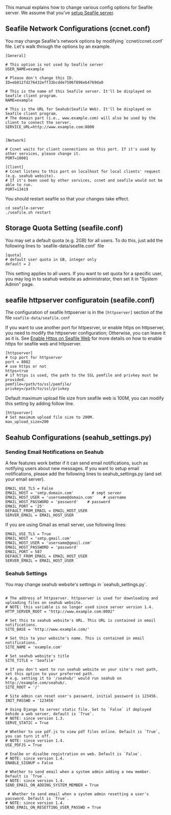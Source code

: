 This manual explains how to change various config options for Seafile server. We assume that you've [[Download-and-setup-seafile-server|setup Seafile server]]. 

== Seafile Network Configurations (ccnet.conf) ==

You may change Seafile's network options by modifying `ccnet/ccnet.conf` file. Let's walk through the options by an example.

<pre>
[General]

# This option is not used by Seafile server
USER_NAME=example

# Please don't change this ID.
ID=eb812fd276432eff33bcdde7506f896eb4769da0

# This is the name of this Seafile server. It'll be displayed on Seafile client program.
NAME=example

# This is the URL for Seahub(Seafile Web). It'll be displayed on Seafile client program.
# The domain part (i.e., www.example.com) will also be used by the client to connect the server.
SERVICE_URL=http://www.example.com:8000


[Network]

# Ccnet waits for client connections on this port. If it's used by other services, please change it.
PORT=10001

[Client]
# Ccnet listens to this port on localhost for local clients' request (e.g. seahub website).
# If it's been used by other services, ccnet and seafile would not be able to run.
PORT=13419

</pre>

You should restart seafile so that your changes take effect.

<pre>
cd seafile-server
./seafile.sh restart
</pre>

== Storage Quota Setting (seafile.conf) ==

You may set a default quota (e.g. 2GB) for all users. To do this, just add the following lines to `seafile-data/seafile.conf` file

<pre>
[quota]
# default user quota in GB, integer only
default = 2
</pre>

This setting applies to all users. If you want to set quota for a specific user, you may log in to seahub website as administrator, then set it in "System Admin" page.

== seafile httpserver configuratoin (seafile.conf) ==

The configuration of seafile httpserver is in the <code>[httpserver]</code> section of the file <code>seafile-data/seafile.conf</code>

If you want to use another port for httpesrver, or enable https on httpserver, you need to modify the httpserver configuration; Otherwise, you can leave it as it is. See [[Enable Https on Seafile Web]] for more details on how to enable https for seafile web and httpserver.

<pre>
[httpserver]
# tcp port for httpserver
port = 8082
# use https or not
https=true
# if https is used, the path to the SSL pemfile and privkey must be provided.
pemfile=/path/to/ssl/pemfile/
privkey=/path/to/ssl/privkey
</pre>

Default maximum upload file size from seafile web is 100M, you can modify this setting by adding follow line.
<pre>
[httpserver]
# Set maximum upload file size to 200M.
max_upload_size=200
</pre>

== Seahub Configurations (seahub_settings.py) ==

=== Sending Email Notifications on Seahub ===

A few features work better if it can send email notifications, such as notifying users about new messages.
If you want to setup email notifications, please add the following lines to seahub_settings.py (and set your email server).

<pre>
EMAIL_USE_TLS = False
EMAIL_HOST = 'smtp.domain.com'        # smpt server
EMAIL_HOST_USER = 'username@domain.com'    # username
EMAIL_HOST_PASSWORD = 'password'    # password
EMAIL_PORT = '25'
DEFAULT_FROM_EMAIL = EMAIL_HOST_USER
SERVER_EMAIL = EMAIL_HOST_USER
</pre>

If you are using Gmail as email server, use following lines:

<pre>
EMAIL_USE_TLS = True
EMAIL_HOST = 'smtp.gmail.com'
EMAIL_HOST_USER = 'username@gmail.com'
EMAIL_HOST_PASSWORD = 'password'
EMAIL_PORT = 587
DEFAULT_FROM_EMAIL = EMAIL_HOST_USER
SERVER_EMAIL = EMAIL_HOST_USER
</pre>

=== Seahub Settings ===

You may change seahub website's settings in `seahub_settings.py`.

<pre>

# The address of httpserver. httpserver is used for downloading and uploading files on seahub website.
# NOTE: this variable is no longer used since server version 1.4.
HTTP_SERVER_ROOT = "http://www.example.com:8082"

# Set this to seahub website's URL. This URL is contained in email notifications.
SITE_BASE = 'http://www.example.com/'

# Set this to your website's name. This is contained in email notifications.
SITE_NAME = 'example.com'

# Set seahub website's title
SITE_TITLE = 'Seafile'

# If you don't want to run seahub website on your site's root path, set this option to your preferred path.
# e.g. setting it to '/seahub/' would run seahub on http://example.com/seahub/.
SITE_ROOT = '/'

# Site admin can reset user's password, initial password is 123456.
INIT_PASSWD = '123456'

# Using Django to server static file. Set to `False` if deployed behide a web server, default is `True`.
# NOTE: since version 1.3.
SERVE_STATIC = True

# Whether to use pdf.js to view pdf files online. Default is `True`,  you can turn it off.
# NOTE: since version 1.4.
USE_PDFJS = True

# Enalbe or disalbe registration on web. Default is `False`.
# NOTE: since version 1.4.
ENABLE_SIGNUP = False

# Whether to send email when a system admin adding a new member. Default is `True`.
# NOTE: since version 1.4.
SEND_EMAIL_ON_ADDING_SYSTEM_MEMBER = True

 # Whether to send email when a system admin resetting a user's password. Default is `True`.
# NOTE: since version 1.4.
SEND_EMAIL_ON_RESETTING_USER_PASSWD = True

</pre>